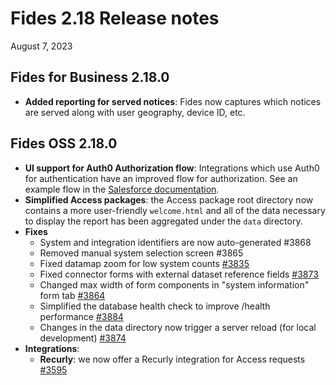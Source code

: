 # Fides 2.18 Release notes
August 7, 2023

## Fides for Business 2.18.0

- **Added reporting for served notices**: Fides now captures which notices are served along with user geography, device ID, etc.


## Fides OSS 2.18.0

- **UI support for Auth0 Authorization flow**: Integrations which use Auth0 for authentication have an improved flow for authorization. See an example flow in the [Salesforce documentation](https://ethyca.com/docs/user-guides/integrations/saas-integrations/salesforce).
- **Simplified Access packages**: the Access package root directory now contains a more user-friendly `welcome.html` and all of the data necessary to display the report has been aggregated under the `data` directory.
- **Fixes**
    - System and integration identifiers are now auto-generated #3868
    - Removed manual system selection screen #3865
    - Fixed datamap zoom for low system counts [#3835](https://github.com/ethyca/fides/pull/3835)
    - Fixed connector forms with external dataset reference fields [#3873](https://github.com/ethyca/fides/pull/3873)
    - Changed max width of form components in "system information" form tab [#3864](https://github.com/ethyca/fides/pull/3864)
    - Simplified the database health check to improve /health performance [#3884](https://github.com/ethyca/fides/pull/3884)
    - Changes in the data directory now trigger a server reload (for local development) [#3874](https://github.com/ethyca/fides/pull/3874)
- **Integrations**:
    - **Recurly**: we now offer a Recurly integration for Access requests [#3595](https://github.com/ethyca/fides/pull/3595)

